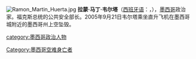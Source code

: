 {{Unreferenced|time=2015-03-18}}
[[File:Ramon_Martin_Huerta.jpg|thumb]]
'''拉蒙·马丁·韦尔塔'''（[[西班牙语|西班牙语]]：{{lang|es|'Ramón Martín Huerta}}，{{bd|1957年|1月24日|2005年|9月21日|catIdx=H}}），[[墨西哥|墨西哥]]政治家。福克斯总统的公共安全部长。2005年9月21日韦尔塔乘坐直升飞机在墨西哥城附近的墨西哥州上空坠毁。

{{start box}}
{{s-before|[[亚力杭德罗·赫特斯·马内罗|亚力杭德罗·赫特斯·马内罗]]}} 
{{s-title|墨西哥公共安全部长| years = 2004—2005}} 
{{s-after| [[爱德华多·梅迪纳-莫拉·伊卡萨|爱德华多·梅迪纳-莫拉·伊卡萨]]}}
{{s-before| [[比森特·福克斯·克萨达|比森特·福克斯·克萨达]]}} 
{{s-title |[[瓜納華托州|瓜納華托州]]長 | years = 1999—2000}} 
{{s-after |[[胡安·卡洛斯·罗梅罗·希克斯|胡安·卡洛斯·罗梅罗·希克斯]]}}
{{end box}}

{{commonscat}}
{{normdaten}}
{{DEFAULTSORT:huerta}}
[[category:墨西哥政治人物|category:墨西哥政治人物]]
[[Category:墨西哥空难身亡者|Category:墨西哥空难身亡者]]
{{Mexico-bio-stub}}